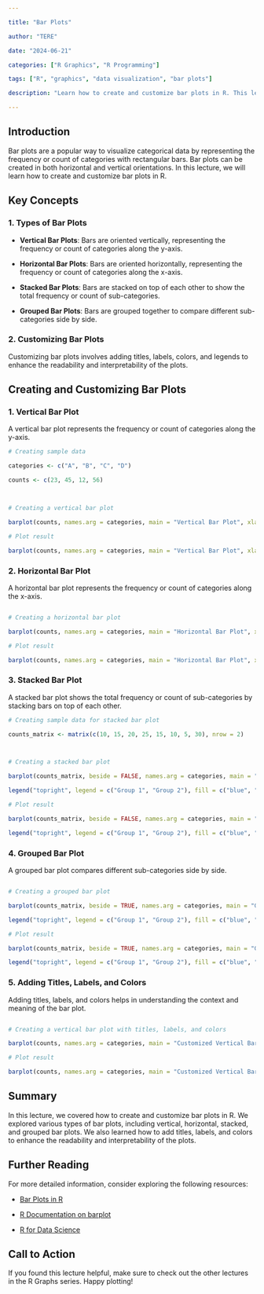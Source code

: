 ```yaml
---

title: "Bar Plots"

author: "TERE"

date: "2024-06-21"

categories: ["R Graphics", "R Programming"]

tags: ["R", "graphics", "data visualization", "bar plots"]

description: "Learn how to create and customize bar plots in R. This lecture covers essential techniques for visualizing categorical data using bar plots in R."

---
```




## Introduction



Bar plots are a popular way to visualize categorical data by representing the frequency or count of categories with rectangular bars. Bar plots can be created in both horizontal and vertical orientations. In this lecture, we will learn how to create and customize bar plots in R.



## Key Concepts



### 1. Types of Bar Plots



- **Vertical Bar Plots**: Bars are oriented vertically, representing the frequency or count of categories along the y-axis.

- **Horizontal Bar Plots**: Bars are oriented horizontally, representing the frequency or count of categories along the x-axis.

- **Stacked Bar Plots**: Bars are stacked on top of each other to show the total frequency or count of sub-categories.

- **Grouped Bar Plots**: Bars are grouped together to compare different sub-categories side by side.



### 2. Customizing Bar Plots



Customizing bar plots involves adding titles, labels, colors, and legends to enhance the readability and interpretability of the plots.



## Creating and Customizing Bar Plots



### 1. Vertical Bar Plot



A vertical bar plot represents the frequency or count of categories along the y-axis.



```r

# Creating sample data

categories <- c("A", "B", "C", "D")

counts <- c(23, 45, 12, 56)



# Creating a vertical bar plot

barplot(counts, names.arg = categories, main = "Vertical Bar Plot", xlab = "Category", ylab = "Count", col = "blue")

```



```r

# Plot result

barplot(counts, names.arg = categories, main = "Vertical Bar Plot", xlab = "Category", ylab = "Count", col = "blue")

```



### 2. Horizontal Bar Plot



A horizontal bar plot represents the frequency or count of categories along the x-axis.



```r

# Creating a horizontal bar plot

barplot(counts, names.arg = categories, main = "Horizontal Bar Plot", xlab = "Count", ylab = "Category", col = "green", horiz = TRUE)

```



```r

# Plot result

barplot(counts, names.arg = categories, main = "Horizontal Bar Plot", xlab = "Count", ylab = "Category", col = "green", horiz = TRUE)

```



### 3. Stacked Bar Plot



A stacked bar plot shows the total frequency or count of sub-categories by stacking bars on top of each other.



```r

# Creating sample data for stacked bar plot

counts_matrix <- matrix(c(10, 15, 20, 25, 15, 10, 5, 30), nrow = 2)



# Creating a stacked bar plot

barplot(counts_matrix, beside = FALSE, names.arg = categories, main = "Stacked Bar Plot", xlab = "Category", ylab = "Count", col = c("blue", "red"))

legend("topright", legend = c("Group 1", "Group 2"), fill = c("blue", "red"))

```



```r

# Plot result

barplot(counts_matrix, beside = FALSE, names.arg = categories, main = "Stacked Bar Plot", xlab = "Category", ylab = "Count", col = c("blue", "red"))

legend("topright", legend = c("Group 1", "Group 2"), fill = c("blue", "red"))

```



### 4. Grouped Bar Plot



A grouped bar plot compares different sub-categories side by side.



```r

# Creating a grouped bar plot

barplot(counts_matrix, beside = TRUE, names.arg = categories, main = "Grouped Bar Plot", xlab = "Category", ylab = "Count", col = c("blue", "red"))

legend("topright", legend = c("Group 1", "Group 2"), fill = c("blue", "red"))

```



```r

# Plot result

barplot(counts_matrix, beside = TRUE, names.arg = categories, main = "Grouped Bar Plot", xlab = "Category", ylab = "Count", col = c("blue", "red"))

legend("topright", legend = c("Group 1", "Group 2"), fill = c("blue", "red"))

```



### 5. Adding Titles, Labels, and Colors



Adding titles, labels, and colors helps in understanding the context and meaning of the bar plot.



```r

# Creating a vertical bar plot with titles, labels, and colors

barplot(counts, names.arg = categories, main = "Customized Vertical Bar Plot", xlab = "Category", ylab = "Count", col = c("purple", "orange", "cyan", "magenta"))

```



```r

# Plot result

barplot(counts, names.arg = categories, main = "Customized Vertical Bar Plot", xlab = "Category", ylab = "Count", col = c("purple", "orange", "cyan", "magenta"))

```



## Summary



In this lecture, we covered how to create and customize bar plots in R. We explored various types of bar plots, including vertical, horizontal, stacked, and grouped bar plots. We also learned how to add titles, labels, and colors to enhance the readability and interpretability of the plots.



## Further Reading



For more detailed information, consider exploring the following resources:



- [Bar Plots in R](https://www.datamentor.io/r-programming/bar-plot/)

- [R Documentation on barplot](https://www.rdocumentation.org/packages/graphics/versions/3.6.2/topics/barplot)

- [R for Data Science](https://r4ds.had.co.nz/data-visualization.html)



## Call to Action



If you found this lecture helpful, make sure to check out the other lectures in the R Graphs series. Happy plotting!
